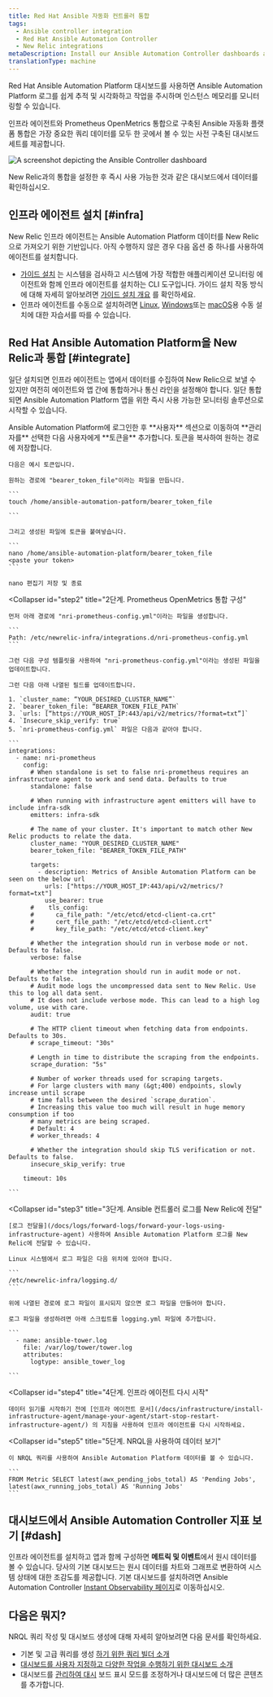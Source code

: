 ```yaml
---
title: Red Hat Ansible 자동화 컨트롤러 통합
tags:
  - Ansible controller integration
  - Red Hat Ansible Automation Controller
  - New Relic integrations
metaDescription: Install our Ansible Automation Controller dashboards and see your Ansible data in New Relic.
translationType: machine
---
```



Red Hat Ansible Automation Platform 대시보드를 사용하면 Ansible Automation Platform 로그를 쉽게 추적 및 시각화하고 작업을 주시하며 인스턴스 메모리를 모니터링할 수 있습니다.

인프라 에이전트와 Prometheus OpenMetrics 통합으로 구축된 Ansible 자동화 플랫폼 통합은 가장 중요한 쿼리 데이터를 모두 한 곳에서 볼 수 있는 사전 구축된 대시보드 세트를 제공합니다.

<img
  title="Ansible Controller"
  alt="A screenshot depicting the Ansible Controller dashboard"
  src={infrastructureAnsibleControllerDashboard}
/>

<figcaption>
  New Relic과의 통합을 설정한 후 즉시 사용 가능한 것과 같은 대시보드에서 데이터를 확인하십시오.
</figcaption>

## 인프라 에이전트 설치 [#infra]

New Relic 인프라 에이전트는 Ansible Automation Platform 데이터를 New Relic으로 가져오기 위한 기반입니다. 아직 수행하지 않은 경우 다음 옵션 중 하나를 사용하여 에이전트를 설치합니다.

* [가이드 설치](https://one.newrelic.com/nr1-core?state=4f81feab-35f7-e97e-9903-52510f8542bd) 는 시스템을 검사하고 시스템에 가장 적합한 애플리케이션 모니터링 에이전트와 함께 인프라 에이전트를 설치하는 CLI 도구입니다. 가이드 설치 작동 방식에 대해 자세히 알아보려면 [가이드 설치 개요](/docs/infrastructure/host-integrations/installation/new-relic-guided-install-overview) 를 확인하세요.
* 인프라 에이전트를 수동으로 설치하려면 [Linux](/docs/infrastructure/install-infrastructure-agent/linux-installation/install-infrastructure-monitoring-agent-linux), [Windows](/docs/infrastructure/install-infrastructure-agent/windows-installation/install-infrastructure-monitoring-agent-windows/)또는 [macOS](/docs/infrastructure/install-infrastructure-agent/macos-installation/install-infrastructure-monitoring-agent-macos/)용 수동 설치에 대한 자습서를 따를 수 있습니다.

## Red Hat Ansible Automation Platform을 New Relic과 통합 [#integrate]

일단 설치되면 인프라 에이전트는 앱에서 데이터를 수집하여 New Relic으로 보낼 수 있지만 여전히 에이전트와 앱 간에 통합하거나 통신 라인을 설정해야 합니다. 일단 통합되면 Ansible Automation Platform 앱을 위한 즉시 사용 가능한 모니터링 솔루션으로 시작할 수 있습니다.

<CollapserGroup>
  <Collapser
    id="step1"
    title="1단계. Ansible 자동화 플랫폼에서 베어러 토큰 생성"
  >
    Ansible Automation Platform에 로그인한 후 **사용자** 섹션으로 이동하여 **관리자를** 선택한 다음 사용자에게 **토큰을** 추가합니다. 토큰을 복사하여 원하는 경로에 저장합니다.

    다음은 예시 토큰입니다.

    원하는 경로에 "bearer_token_file"이라는 파일을 만듭니다.

    ```
    touch /home/ansible-automation-patform/bearer_token_file

    ```

    그리고 생성된 파일에 토큰을 붙여넣습니다.

    ```
    nano /home/ansible-automation-platform/bearer_token_file
    <paste your token>
    ```

    nano 편집기 저장 및 종료
  </Collapser>

  <Collapser
    id="step2"
    title="2단계. Prometheus OpenMetrics 통합 구성"
  >
    먼저 아래 경로에 "nri-prometheus-config.yml"이라는 파일을 생성합니다.

    ```
    Path: /etc/newrelic-infra/integrations.d/nri-prometheus-config.yml
    ```

    그런 다음 구성 템플릿을 사용하여 "nri-prometheus-config.yml"이라는 생성된 파일을 업데이트합니다.

    그런 다음 아래 나열된 필드를 업데이트합니다.

    1. `cluster_name: “YOUR_DESIRED_CLUSTER_NAME”`
    2. `bearer_token_file: “BEARER_TOKEN_FILE_PATH`
    3. `urls: [“https://YOUR_HOST_IP:443/api/v2/metrics/?format=txt”]`
    4. `Insecure_skip_verify: true`
    5. `nri-prometheus-config.yml` 파일은 다음과 같아야 합니다.

    ```
    integrations:
      - name: nri-prometheus
        config:
          # When standalone is set to false nri-prometheus requires an infrastructure agent to work and send data. Defaults to true
          standalone: false

          # When running with infrastructure agent emitters will have to include infra-sdk
          emitters: infra-sdk

          # The name of your cluster. It's important to match other New Relic products to relate the data.
          cluster_name: "YOUR_DESIRED_CLUSTER_NAME"
          bearer_token_file: "BEARER_TOKEN_FILE_PATH"

          targets:
            - description: Metrics of Ansible Automation Platform can be seen on the below url
              urls: ["https://YOUR_HOST_IP:443/api/v2/metrics/?format=txt"]
              use_bearer: true
          #    tls_config:
          #      ca_file_path: "/etc/etcd/etcd-client-ca.crt"
          #      cert_file_path: "/etc/etcd/etcd-client.crt"
          #      key_file_path: "/etc/etcd/etcd-client.key"

          # Whether the integration should run in verbose mode or not. Defaults to false.
          verbose: false

          # Whether the integration should run in audit mode or not. Defaults to false.
          # Audit mode logs the uncompressed data sent to New Relic. Use this to log all data sent.
          # It does not include verbose mode. This can lead to a high log volume, use with care.
          audit: true

          # The HTTP client timeout when fetching data from endpoints. Defaults to 30s.
          # scrape_timeout: "30s"

          # Length in time to distribute the scraping from the endpoints.
          scrape_duration: "5s"

          # Number of worker threads used for scraping targets.
          # For large clusters with many (&gt;400) endpoints, slowly increase until scrape
          # time falls between the desired `scrape_duration`.
          # Increasing this value too much will result in huge memory consumption if too
          # many metrics are being scraped.
          # Default: 4
          # worker_threads: 4

          # Whether the integration should skip TLS verification or not. Defaults to false.
          insecure_skip_verify: true

        timeout: 10s

    ```
  </Collapser>

  <Collapser
    id="step3"
    title="3단계. Ansible 컨트롤러 로그를 New Relic에 전달"
  >
    [로그 전달을](/docs/logs/forward-logs/forward-your-logs-using-infrastructure-agent) 사용하여 Ansible Automation Platform 로그를 New Relic에 전달할 수 있습니다.

    Linux 시스템에서 로그 파일은 다음 위치에 있어야 합니다.

    ```
    /etc/newrelic-infra/logging.d/
    ```

    위에 나열된 경로에 로그 파일이 표시되지 않으면 로그 파일을 만들어야 합니다.

    로그 파일을 생성하려면 아래 스크립트를 logging.yml 파일에 추가합니다.

    ```
      - name: ansible-tower.log
        file: /var/log/tower/tower.log
        attributes:
          logtype: ansible_tower_log

    ```
  </Collapser>

  <Collapser
    id="step4"
    title="4단계. 인프라 에이전트 다시 시작"
  >
    데이터 읽기를 시작하기 전에 [인프라 에이전트 문서](/docs/infrastructure/install-infrastructure-agent/manage-your-agent/start-stop-restart-infrastructure-agent/) 의 지침을 사용하여 인프라 에이전트를 다시 시작하세요.
  </Collapser>

  <Collapser
    id="step5"
    title="5단계. NRQL을 사용하여 데이터 보기"
  >
    이 NRQL 쿼리를 사용하여 Ansible Automation Platform 데이터를 볼 수 있습니다.

    ```
    FROM Metric SELECT latest(awx_pending_jobs_total) AS 'Pending Jobs', latest(awx_running_jobs_total) AS 'Running Jobs'
    ```
  </Collapser>
</CollapserGroup>

## 대시보드에서 Ansible Automation Controller 지표 보기 [#dash]

인프라 에이전트를 설치하고 앱과 함께 구성하면 **메트릭 및 이벤트**에서 원시 데이터를 볼 수 있습니다. 당사의 기본 대시보드는 원시 데이터를 차트와 그래프로 변환하여 시스템 상태에 대한 조감도를 제공합니다. 기본 대시보드를 설치하려면 Ansible Automation Controller [Instant Observability 페이지](https://newrelic.com/instant-observability/ansible)로 이동하십시오.

## 다음은 뭐지?

NRQL 쿼리 작성 및 대시보드 생성에 대해 자세히 알아보려면 다음 문서를 확인하세요.

* 기본 및 고급 쿼리를 생성 [하기 위한 쿼리 빌더 소개](/docs/query-your-data/explore-query-data/query-builder/introduction-query-builder)
* [대시보드를 사용자 지정하고 다양한 작업을 수행하기 위한 대시보드 소개](/docs/query-your-data/explore-query-data/dashboards/introduction-dashboards)
* 대시보드를 [관리하여 대시](/docs/query-your-data/explore-query-data/dashboards/manage-your-dashboard) 보드 표시 모드를 조정하거나 대시보드에 더 많은 콘텐츠를 추가합니다.